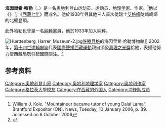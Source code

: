 {{Infobox person
|name =  海因里希·哈勒<br/>Heinrich Harrer
|image = Harrer Frankfurt 1997.jpg
|image_size =
|caption =
|birth_name =
|birth_date = {{Birth date|1912|07|06}}
|birth_place =  {{flag|奥匈帝国}}[[许滕贝格_(奥地利)|许滕贝格]]
|death_date = {{Death date and age|2006|01|07|1912|07|06}}
|death_place = {{AUT}}[[弗里沙赫|弗里沙赫]] 
|body_discovered =
|death_cause =
|resting_place =
|resting_place_coordinates = <!-- {{coord|LAT|LONG|display=inline,title}} -->
|residence =
|nationality = {{AUT}}<br>{{flag|Nazi Germany}}
|ethnicity =
|citizenship =
|other_names =
|known_for =  《{{le|白蜘蛛|The White Spider}}》与《[[西藏七年|西藏七年]]》
|education =
|alma_mater = [[卡尔·弗朗岑斯大学|卡尔·弗朗岑斯大学]]
|employer =
|occupation = 登山运动员、运动员、地理学家、作家
|years_active =
|home_town =
|title =
|salary =
|networth =
|height =
|weight =
|term =
|predecessor =
|successor =
|party = [[国家社会主义德国工人党|国家社会主义德国工人党]]
|opponents =
|boards =
|religion =
|spouse =
|partner =
|children =
|parents =
|relations =
|callsign =
|signature =
|website = [http://www.harrerportfolio.com www.harrerportfolio.com]
|footnotes =
}}
'''海因里希·哈勒'''（{{lang-de|Heinrich Harrer}}，{{bd|1912年|7月6日|2006年|1月7日|}}）是一名[[奥地利|奥地利]]登山运动员、运动员、[[地理学|地理学家]]、作家。<ref name=Kole>William J. Kole. "Mountaineer became tutor of young Dalai Lama", Brantford Expositor (ON). News, Tuesday, 10 January 2006, p. B9. accessed on 6 October 2006</ref>他以《{{le|白蜘蛛|The White Spider}}》与《[[西藏七年|西藏七年]]》而成名。他於1938年與其他三人首次從瑞士[[艾格峰|艾格峰]]陡峭崎嶇的北壁登頂。

此外哈勒也曾是一名[[納粹黨|納粹黨]]員，他於1933年加入納粹。

[[File:Huettenberg_Harrer_Museum-2.jpg|thumb]][[許滕貝格|許滕貝格]]的海因里希·哈勒博物館]]
2002年，[[第十四世達賴喇嘛|第十四世達賴喇嘛]]代表[[國際聲援西藏運動|國際聲援西藏運動]]親自頒發[[真理之光獎|真理之光獎]]給他，表揚他努力使西藏局勢引起國際關注。<ref>{{cite web|url=http://www.harrerportfolio.com/HarrerBio.html|title=Heinrich Harrer Biography|website=HarrerPortfolio.com|accessdate=2020-08-08|archive-date=2012-01-23|archive-url=https://web.archive.org/web/20120123053359/http://www.harrerportfolio.com/HarrerBio.html|dead-url=no}}</ref>

==参考资料==
<references/>

{{Authority control}}
{{DEFAULTSORT:Harrer}}
{{奥地利人物小作品}}
[[Category:奧地利登山家|Category:奧地利登山家]]
[[Category:奥地利地理学家|Category:奥地利地理学家]]
[[Category:奥地利作家|Category:奥地利作家]]
[[Category:格拉茨大學校友|Category:格拉茨大學校友]]
[[Category:在西藏的外国人|Category:在西藏的外国人]]
[[Category:冲锋队成员|Category:冲锋队成员]]